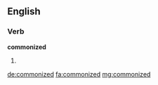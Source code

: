 ==English==

===Verb===
'''commonized'''

# {{en-past of|commonize}}

[[de:commonized]]
[[fa:commonized]]
[[mg:commonized]]